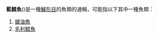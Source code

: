'''藍鱈魚'''({{lang|en|Blue cod}})是一種[[鱸形目|鱸形目]]的魚類的通稱，可能指以下其中一種魚類：
# [[蠟油魚|蠟油魚]]
# [[毛利鱈魚|毛利鱈魚]]

{{Disambig|cat=三字物種消歧义}}